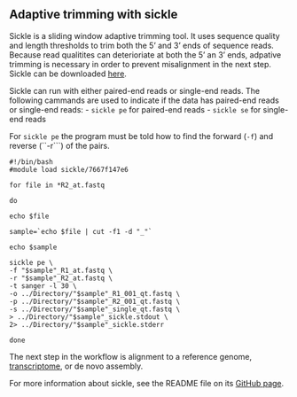 ## Adaptive trimming with sickle

Sickle is a sliding window adaptive trimming tool. It uses sequence quality and length thresholds to trim both the 5’ and 3’ ends of sequence reads. Because read qualitites can deterioriate at both the 5' an 3' ends, adpative trimming is necessary in order to prevent misalignment in the next step. Sickle can be downloaded [here][1].

Sickle can run with either paired-end reads or single-end reads. The following cammands are used to indicate if the data has paired-end reads or single-end reads:
- ```sickle pe``` for paired-end reads
- ```sickle se``` for single-end reads

For ```sickle pe``` the program must be told how to find the forward (```-f```) and reverse (``-r```) of the pairs.

```
#!/bin/bash
#module load sickle/7667f147e6

for file in *R2_at.fastq

do

echo $file

sample=`echo $file | cut -f1 -d "_"`

echo $sample

sickle pe \
-f "$sample"_R1_at.fastq \
-r "$sample"_R2_at.fastq \
-t sanger -l 30 \
-o ../Directory/"$sample"_R1_001_qt.fastq \
-p ../Directory/"$sample"_R2_001_qt.fastq \
-s ../Directory/"$sample"_single_qt.fastq \
> ../Directory/"$sample"_sickle.stdout \
2> ../Directory/"$sample"_sickle.stderr

done
```
The next step in the workflow is alignment to a reference genome, [transcriptome][2], or de novo assembly. 

For more information about sickle, see the README file on its [GitHub page][1].

[1]:https://github.com/ucdavis-bioinformatics/sickle
[2]:https://github.com/lkomoro/RNA-Seq-Workflow/blob/master/BWA.Rmd